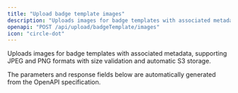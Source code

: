 ```yaml
---
title: "Upload badge template images"
description: "Uploads images for badge templates with associated metadata, supporting JPEG and PNG formats with size validation and automatic S3 storage."
openapi: "POST /api/upload/badgeTemplate/images"
icon: "circle-dot"
---
```


Uploads images for badge templates with associated metadata, supporting JPEG and PNG formats with size validation and automatic S3 storage.

<Note>
The parameters and response fields below are automatically generated from the OpenAPI specification.
</Note>
